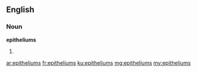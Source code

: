 ==English==

===Noun===
'''epitheliums'''

# {{plural of|epithelium}}

[[ar:epitheliums]]
[[fr:epitheliums]]
[[ku:epitheliums]]
[[mg:epitheliums]]
[[my:epitheliums]]